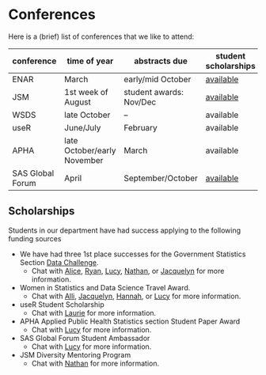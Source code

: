 # Conferences {#conferences}

Here is a (brief) list of conferences that we like to attend:

conference | time of year | abstracts due | student scholarships
-----------|--------------|---------------|----------------------
ENAR       | March        | early/mid October | [available](https://www.enar.org/meetings/StudentPaperAwards/)
JSM        | 1st week of August | student awards: Nov/Dec | [available](https://www.amstat.org/asa/education/Student-Paper-Competition-Travel-Award-to-Attend-the-Joint-Statistical-Meetings.aspx)
WSDS       | late October | -- | available
useR       | June/July    | February | available
APHA       | late October/early November | March | available
SAS Global Forum | April | September/October | [available](https://support.sas.com/learn/ap/student/amb.html)
## Scholarships

Students in our department have had success applying to the following funding sources

* We have had three 1st place successes for the Government Statistics Section [Data Challenge](http://community.amstat.org/governmentstatisticssection/awards/competitions). 
    * Chat with [Alice](http://www.vanderbilt.edu/biostatistics/graduate/students/Alice-toll/), [Ryan](http://www.vanderbilt.edu/biostatistics/graduate/students/Ryan-Jarrett/), [Lucy](http://www.vanderbilt.edu/biostatistics/graduate/students/lucy-dagostino-mcgowan/),
[Nathan](http://www.vanderbilt.edu/biostatistics/graduate/students/nathan-james/), or
[Jacquelyn](http://www.vanderbilt.edu/biostatistics/graduate/students/jacquelyn-neal/)
    for more information.
* Women in Statistics and Data Science Travel Award. 
    * Chat with [Alli](http://www.vanderbilt.edu/biostatistics/graduate/students/allison-hainline/), [Jacquelyn](http://www.vanderbilt.edu/biostatistics/graduate/students/jacquelyn-neal/), [Hannah](http://www.vanderbilt.edu/biostatistics/graduate/students/Hannah%20Weeks/), or [Lucy](http://www.vanderbilt.edu/biostatistics/graduate/students/lucy-dagostino-mcgowan/) for more information.
* useR Student Scholarship
    * Chat with [Laurie](http://www.vanderbilt.edu/biostatistics/graduate/students/lauren-samuels/) for more information.
* APHA Applied Public Health Statistics section Student Paper Award
    * Chat with [Lucy](http://www.vanderbilt.edu/biostatistics/graduate/students/lucy-dagostino-mcgowan/) for more information. 
* SAS Global Forum Student Ambassador
    * Chat with [Lucy](http://www.vanderbilt.edu/biostatistics/graduate/students/lucy-dagostino-mcgowan/) for more information. 
* JSM Diversity Mentoring Program
    * Chat with [Nathan](http://www.vanderbilt.edu/biostatistics/graduate/students/nathan-james/) for more information.